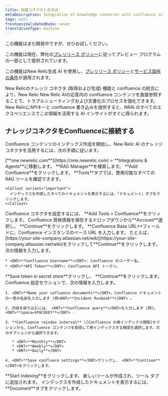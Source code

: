 ```yaml
---
title: 知識コネクタと合流点
metaDescription: Integration of knowledge connector with confluence is a GenAI assistant for observability that will help you understand and improve your system by integrating knowledge connector with your confluence
tags: null
freshnessValidatedDate: never
translationType: machine
---
```


<Callout title="プレビュー">
  この機能はまだ開発中ですが、ぜひお試しください。

  この機能は現在、弊社の[プレリリース ポリシー](/docs/licenses/license-information/referenced-policies/new-relic-pre-release-policy)に従ってプレビュー プログラムの一部として提供されています。

  この機能はNew Relic生成 AI を使用し、[プレリリース ポリシー](/docs/licenses/license-information/referenced-policies/new-relic-pre-release-policy)と[サービス固有の条件](https://newrelic.com/termsandconditions/service-specific)が適用されます。
</Callout>

New Relicのナレッジ コネクタ (取得および生成) 機能と confluence の統合により、New Relic New Relic AIの応答内の confluence コンテンツを直接参照することで、トラブルシューティングおよび文書化のプロセスを強化できます。 New RelicにAPIキーと confluence 書き込みを提供すると、NRAI のすべてのエクスペリエンスでこの情報を活用する AI インサイトがすぐに得られます。

## ナレッジコネクタをConfluenceに接続する

Confluence コンテンツのインデックス作成を開始し、New Relic AI のナレッジ コネクタを活用するには、次の手順に従います。

<Steps>
  <Step>
    <DNT>[**one.newrelic.com**](https://one.newrelic.com) &gt; **Integrations &amp; Agents**</DNT>に移動します。
  </Step>

  <Step>
    <DNT>**RAG Manager**</DNT>を検索します。
  </Step>

  <Step>
    <DNT>**Add Confluence**</DNT>をクリックします。
  </Step>

  <Step>
    <DNT>**Tools**</DNT>タブでは、使用可能なすべての RAG ツールを確認できます。

    <Callout variant="important">
      インデックスを作成したすべてのドキュメントを表示するには、「ドキュメント」タブをクリックします。
    </Callout>
  </Step>

  <Step>
    Confluence コネクタを設定するには、 <DNT>**Add Tools &gt; Confluence**</DNT>をクリックします。
  </Step>

  <Step>
    Confluence 資格情報を保存するドロップダウンから<DNT>**Account**</DNT>選択し、 <DNT>**Continue**</DNT>をクリックします。
  </Step>

  <Step>
    <DNT>**Confluence Base URL**</DNT>フィールドに、Confluence インスタンスのベース URL を入力します。 たとえば、 <DNT>[https://your-site-company.atlassian.net/wiki](https://your-site-company.atlassian.net/wiki)</DNT>をクリックして<DNT>**Continue**</DNT>をクリックします。
  </Step>

  <Step>
    次の情報を入力します。

    * <DNT>**Confluence Username**</DNT>: Confluence のユーザー名。
    * <DNT>**API Token**</DNT>: Confluence API トークン。
  </Step>

  <Step>
    <DNT>**Save token in secret store**</DNT>クリックし、 <DNT>**Continue**</DNT>をクリックします。
  </Step>

  <Step>
    Confluence 設定セクションで、次の情報を入力します。

    1. <DNT>**Name your cofluence documents**</DNT>、Confluence ドキュメントの一意の名前を入力します (例<DNT>**Incident Runbook**</DNT> 。

    2. 内容を絞り込むには、 <DNT>**Confluence query**</DNT>を入力します (例)。 <DNT>**space=SPACEKEY**</DNT> .

    3. **Confluence reindex interval** \[Confluence の再インデックス間隔]セクションから、Confluence コンテンツを取得して再インデックスする頻度を選択します。次のオプションから選択できます。

       * <DNT>**Monthly**</DNT>
       * <DNT>**Weekly**</DNT>
       * <DNT>**Daily**</DNT>

    4. <DNT>**Save confluece settings**</DNT>クリックし、 <DNT>**Continue**</DNT>をクリックします。
  </Step>

  <Step>
    <DNT>**Start Indexing**</DNT>をクリックします。 新しいツールが作成され、ツール タブに追加されます。
  </Step>

  <Step>
    インデックスを作成したドキュメントを表示するには、 <DNT>**Document**</DNT>タブをクリックします。
  </Step>
</Steps>
